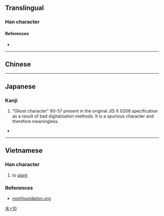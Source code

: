 {{character info/new}}
==Translingual==

===Han character===
{{Han char|rn=75|rad=木|as=10|sn=14|four=|canj=DYTU,XDYTU|ids=⿰木竜}}

====References====
* {{Han ref|kx=0546.251|hdz=21268.101|uh=69DE|ud=27102}}

----

==Chinese==
{{zh-see|櫳|v}}

----

==Japanese==
{{ja-kanji forms|槞|櫳}}

===Kanji===
{{ja-kanji|grade=|rs=木10|kyu=櫳}}

# "Ghost character" 60-57 present in the original JIS X 0208 specification as a result of bad digitalization methods. It is a spurious character and therefore meaningless.

* {{ja-readings|goon=る|kanon=ろう|kun=おり-<をり-}}

[[Category:Japanese-only CJKV Characters|木+10]]

----

==Vietnamese==

===Han character===
{{vi-hantu|trồng|rs=木10}}

# to [[plant]]
===References===
* [http://www.nomfoundation.org/common/nom_details.php?codepoint=69de&img=1&uiLang=en nomfoundation.org]